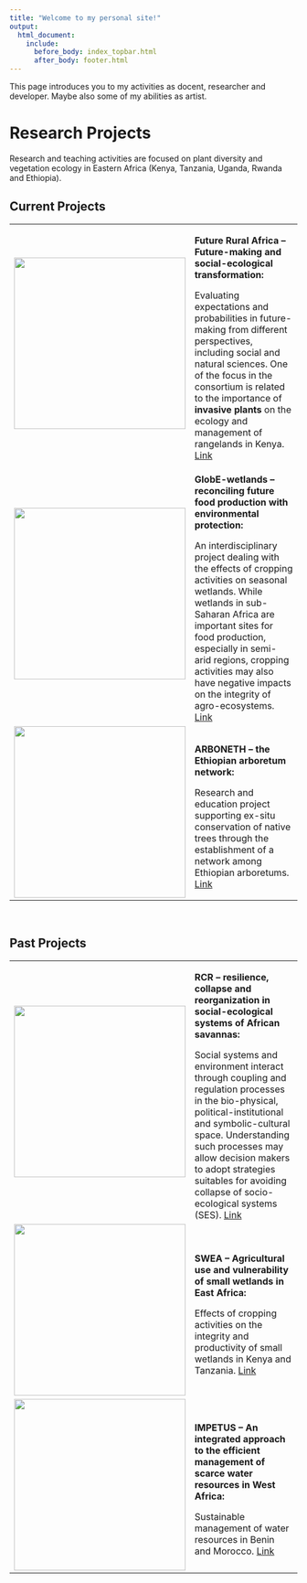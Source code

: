 ---
title: "Welcome to my personal site!"
output:
  html_document:
    include:
      before_body: index_topbar.html
      after_body: footer.html
---

This page introduces you to my activities as docent, researcher and developer.
Maybe also some of my abilities as artist.

# Research Projects

Research and teaching activities are focused on plant diversity and vegetation
ecology in Eastern Africa (Kenya, Tanzania, Uganda, Rwanda and Ethiopia).

## Current Projects

<table>

<tr>
  <td><img src="images/FutureAfrica_logo.png" alt="" style="width:300px; height:auto;"></td>
  <td>
  **Future Rural Africa -- Future-making and social-ecological transformation:**
  
  Evaluating expectations and probabilities in future-making from different
  perspectives, including social and natural sciences.
  One of the focus in the consortium is related to the importance of
  **invasive plants** on the ecology and management of rangelands in Kenya.
  [Link](http://www.futureruralafrica.de)
  </td>
</tr>

<tr>
  <td><img src="images/Globe_logo.png" alt="" style="width:300px; height:auto;"></td>
  <td>
  **GlobE-wetlands -- reconciling future food production with environmental
  protection:**
  
  An interdisciplinary project dealing with the effects of cropping activities
  on seasonal wetlands.
  While wetlands in sub-Saharan Africa are important sites for food production,
  especially in semi-arid regions, cropping activities may also have negative
  impacts on the integrity of agro-ecosystems.
  [Link](https://www.wetlands-africa.de)
  </td>
</tr>

<tr>
  <td><img src="images/Arboneth_logo.png" alt="" style="width:300px; height:auto;"></td>
  <td>
  **ARBONETH --  the Ethiopian arboretum network:**
  
  Research and education project supporting ex-situ conservation of native trees
  through the establishment of a network among Ethiopian arboretums.
  [Link](https://www.arboneth.com)
  </td>
</tr>

</table>

<br/>

## Past Projects

<table>

<tr>
  <td><img src="images/RCR_logo.png" alt="" style="width:300px; height:auto;"></td>
  <td>
  **RCR --  resilience, collapse and reorganization in social-ecological
  systems of African savannas:**
  
  Social systems and environment interact through coupling and regulation
  processes in the bio-physical, political-institutional and symbolic-cultural
  space.   Understanding such processes may allow decision makers to adopt
  strategies   suitables for avoiding collapse of socio-ecological systems
  (SES).
  [Link](http://resilience-research.de)
  </td>
</tr>

<tr>
  <td><img src="images/SWEA_logo.png" alt="" style="width:300px; height:auto;"></td>
  <td>
  **SWEA -- Agricultural use and vulnerability of small wetlands in East
  Africa:**
  
  Effects of cropping activities on the integrity and productivity of small
  wetlands in Kenya and Tanzania.
  [Link](https://www.ipe.uni-bonn.de/verbundprojekte/wetland/swea)
  </td>
</tr>

<tr>
  <td><img src="images/Impetus_logo.png" alt="" style="width:300px; height:auto;"></td>
  <td>
  **IMPETUS -- An integrated approach to the efficient management of scarce
  water resources in West Africa:**
  
  Sustainable management of water resources in Benin and Morocco.
  [Link](http://www.impetus.uni-koeln.de/en/project.html)
  </td>
</tr>

</table>
